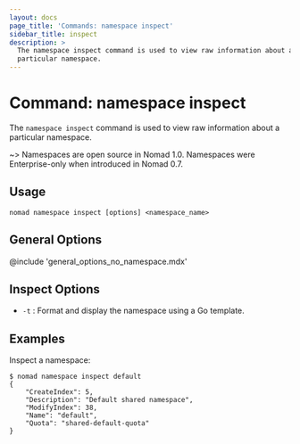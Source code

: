 ```yaml
---
layout: docs
page_title: 'Commands: namespace inspect'
sidebar_title: inspect
description: >
  The namespace inspect command is used to view raw information about a
  particular namespace.
---
```


# Command: namespace inspect

The `namespace inspect` command is used to view raw information about a particular
namespace.

~> Namespaces are open source in Nomad 1.0. Namespaces were Enterprise-only
   when introduced in Nomad 0.7.

## Usage

```plaintext
nomad namespace inspect [options] <namespace_name>
```

## General Options

@include 'general_options_no_namespace.mdx'

## Inspect Options

- `-t` : Format and display the namespace using a Go template.

## Examples

Inspect a namespace:

```shell-session
$ nomad namespace inspect default
{
    "CreateIndex": 5,
    "Description": "Default shared namespace",
    "ModifyIndex": 38,
    "Name": "default",
    "Quota": "shared-default-quota"
}
```
